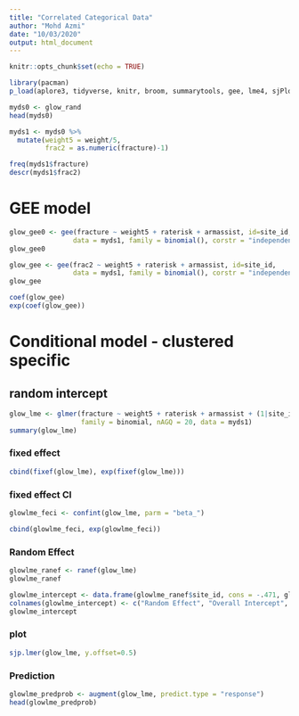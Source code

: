 ```yaml
---
title: "Correlated Categorical Data"
author: "Mohd Azmi"
date: "10/03/2020"
output: html_document
---
```


```r
knitr::opts_chunk$set(echo = TRUE)
```

```r
library(pacman)
p_load(aplore3, tidyverse, knitr, broom, summarytools, gee, lme4, sjPlot, HSAUR2, ggplot2)
```

```r
myds0 <- glow_rand
head(myds0)
```

```r
myds1 <- myds0 %>% 
  mutate(weight5 = weight/5,
         frac2 = as.numeric(fracture)-1)

freq(myds1$fracture)
descr(myds1$frac2)
```
# GEE model

```r
glow_gee0 <- gee(fracture ~ weight5 + raterisk + armassist, id=site_id,
                data = myds1, family = binomial(), corstr = "independence", maxiter = 100)
glow_gee0
```

```r
glow_gee <- gee(frac2 ~ weight5 + raterisk + armassist, id=site_id,
                data = myds1, family = binomial(), corstr = "independence", maxiter = 100)
glow_gee
```

```r
coef(glow_gee)
exp(coef(glow_gee))
```

# Conditional model - clustered specific

## random intercept

```r
glow_lme <- glmer(fracture ~ weight5 + raterisk + armassist + (1|site_id),
                  family = binomial, nAGQ = 20, data = myds1)
summary(glow_lme)
```

### fixed effect

```r
cbind(fixef(glow_lme), exp(fixef(glow_lme)))
```

### fixed effect CI

```r
glowlme_feci <- confint(glow_lme, parm = "beta_")

cbind(glowlme_feci, exp(glowlme_feci))
```

### Random Effect

```r
glowlme_ranef <- ranef(glow_lme)
glowlme_ranef
```

```r
glowlme_intercept <- data.frame(glowlme_ranef$site_id, cons = -.471, glowlme_ranef$site_id-.471)
colnames(glowlme_intercept) <- c("Random Effect", "Overall Intercept", "Predicted Intercept")
glowlme_intercept

```

### plot

```r
sjp.lmer(glow_lme, y.offset=0.5)
```

### Prediction

```r
glowlme_predprob <- augment(glow_lme, predict.type = "response")
head(glowlme_predprob)
```

